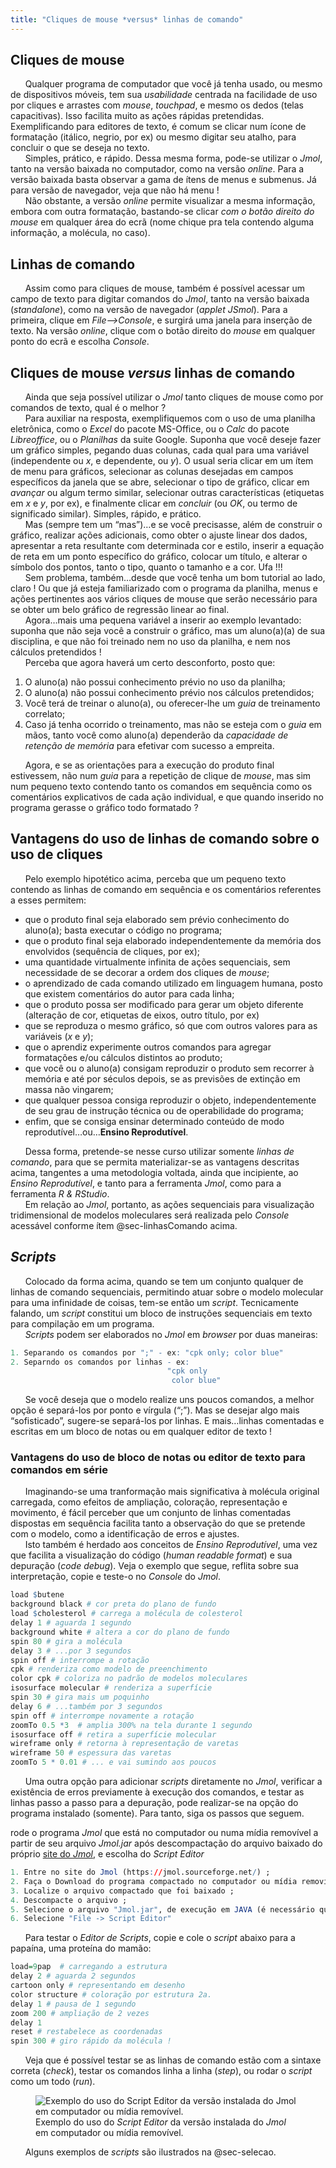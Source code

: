 ```yaml
---
title: "Cliques de mouse *versus* linhas de comando"
---
```


##  Cliques de mouse

|       Qualquer programa de computador que você já tenha usado, ou mesmo de dispositivos móveis, tem sua *usabilidade* centrada na facilidade de uso por cliques e arrastes com *mouse*, *touchpad*, e mesmo os dedos (telas capacitivas). Isso facilita muito as ações rápidas pretendidas. Exemplificando para editores de texto, é comum se clicar num ícone de formatação (itálico, negrio, por ex) ou mesmo digitar seu atalho, para concluir o que se deseja no texto.

|       Simples, prático, e rápido. Dessa mesma forma, pode-se utilizar o *Jmol*, tanto na versão baixada no computador, como na versão *online*. Para a versão baixada basta observar a gama de ítens de menus e submenus. Já para versão de navegador, veja que não há menu !

<!--figura de menus do jmol e do jsmol - FAzer figuras lado a lado-->

|       Não obstante, a versão *online* permite visualizar a mesma informação, embora com outra formatação, bastando-se clicar *com o botão direito do mouse* em qualquer área do ecrã (nome chique pra tela contendo alguma informação, a molécula, no caso).

## Linhas de comando {#sec-linhasComando}

|       Assim como para cliques de mouse, também é possível acessar um campo de texto para digitar comandos do *Jmol*, tanto na versão baixada (*standalone*), como na versão de navegador (*applet JSmol*). Para a primeira, clique em *File-->Console*, e surgirá uma janela para inserção de texto. Na versão *online*, clique com o botão direito do *mouse* em qualquer ponto do ecrã e escolha *Console*.

## Cliques de mouse *versus* linhas de comando

|       Ainda que seja possível utilizar o *Jmol* tanto cliques de mouse como por comandos de texto, qual é o melhor ? 

|       Para auxiliar na resposta, exemplifiquemos com o uso de uma planilha eletrônica, como o *Excel* do pacote MS-Office, ou o *Calc* do pacote *Libreoffice*, ou o *Planilhas* da suite Google. Suponha que você deseje fazer um gráfico simples, pegando duas colunas, cada qual para uma variável (independente ou *x*, e dependente, ou *y*). O usual seria clicar em um ítem de menu para gráficos, selecionar as colunas desejadas em campos específicos da janela que se abre, selecionar o tipo de gráfico, clicar em *avançar* ou algum termo similar, selecionar outras características (etiquetas em *x* e *y*, por ex), e finalmente clicar em *concluir* (ou *OK*, ou termo de significado similar). Simples, rápido, e prático.

|       Mas (sempre tem um "mas")...e se você precisasse, além de construir o gráfico, realizar ações adicionais, como obter o ajuste linear dos dados, apresentar a reta resultante com determinada cor e estilo, inserir a equação de reta em um ponto específico do gráfico, colocar um título, e alterar o símbolo dos pontos, tanto o tipo, quanto o tamanho e a cor. Ufa !!! 

|       Sem problema, também...desde que você tenha um bom tutorial ao lado, claro ! Ou que já esteja familiarizado com o programa da planilha, menus e ações pertinentes aos vários cliques de mouse que serão necessário para se obter um belo gráfico de regressão linear ao final. 

|       Agora...mais uma pequena variável a inserir ao exemplo levantado: suponha que não seja você a construir o gráfico, mas um aluno(a)(a) de sua disciplina, e que não foi treinado nem no uso da planilha, e nem nos cálculos pretendidos !

|       Perceba que agora haverá um certo desconforto, posto que:
1. O aluno(a) não possui conhecimento prévio no uso da planilha;
2. O aluno(a) não possui conhecimento prévio nos cálculos pretendidos;
3. Você terá de treinar o aluno(a), ou oferecer-lhe um *guia* de treinamento correlato;
4. Caso já tenha ocorrido o treinamento, mas não se esteja com o *guia* em mãos,  tanto você como aluno(a) dependerão da *capacidade de retenção de memória* para efetivar com sucesso a empreita.

|       Agora, e se as orientações para a execução do produto final estivessem, não num *guia* para a repetição de clique de *mouse*, mas sim num pequeno texto contendo tanto os comandos em sequência como os comentários explicativos de cada ação individual, e que quando inserido no programa gerasse o gráfico todo formatado ? 


## Vantagens do uso de linhas de comando sobre o uso de cliques

|       Pelo exemplo hipotético acima, perceba que um pequeno texto contendo as linhas de comando em sequência e os comentários referentes a esses permitem:

* que o produto final seja elaborado sem prévio conhecimento do aluno(a); basta executar o código no programa;
* que o produto final seja elaborado independentemente da memória dos envolvidos (sequência de cliques, por ex);
* uma quantidade virtualmente infinita de ações sequenciais, sem necessidade de se decorar a ordem dos cliques de *mouse*;
* o aprendizado de cada comando utilizado em linguagem humana, posto que existem comentários do autor para cada linha;
* que o produto possa ser modificado para gerar um objeto diferente (alteração de cor, etiquetas de eixos, outro título, por ex)
* que se reproduza o mesmo gráfico, só que com outros valores para as variáveis (*x* e *y*);
* que o aprendiz experimente outros comandos para agregar formatações e/ou cálculos distintos ao produto;
* que você ou o aluno(a) consigam reproduzir o produto sem recorrer à memória e até por séculos depois, se as previsões de extinção em massa não vingarem;
* que qualquer pessoa consiga reproduzir o objeto, independentemente de seu grau de instrução técnica ou de operabilidade do programa;
* enfim, que se consiga ensinar determinado conteúdo de modo reprodutível...ou...**Ensino Reprodutível**.


|       Dessa forma, pretende-se nesse curso utilizar somente *linhas de comando*, para que se permita materializar-se as vantagens descritas acima, tangentes a uma metodologia voltada, ainda que incipiente, ao *Ensino Reprodutível*, e tanto para a ferramenta *Jmol*, como para a ferramenta *R & RStudio*.

|       Em relação ao *Jmol*, portanto, as ações sequenciais para visualização tridimensional de modelos moleculares será realizada pelo *Console* acessável conforme ítem @sec-linhasComando acima.

## *Scripts*

|       Colocado da forma acima, quando se tem um conjunto qualquer de linhas de comando sequenciais, permitindo atuar sobre o modelo molecular para uma infinidade de coisas, tem-se então um *script*. Tecnicamente falando, um *script* constitui um bloco de instruções sequenciais em texto para compilação em um programa.

|       *Scripts* podem ser elaborados no *Jmol* em *browser* por duas maneiras:


```r
1. Separando os comandos por ";" - ex: "cpk only; color blue"
2. Separndo os comandos por linhas - ex:
                                   "cpk only
                                    color blue"
```


|       Se você deseja que o modelo realize uns poucos comandos, a melhor opção é separá-los por ponto e vírgula (";"). Mas se desejar algo mais "sofisticado", sugere-se separá-los por linhas. E mais...linhas comentadas e escritas em um bloco de notas ou em qualquer editor de texto !

### Vantagens do uso de bloco de notas ou editor de texto para comandos em série

|       Imaginando-se uma tranformação mais significativa à molécula original carregada, como efeitos de ampliação, coloração, representação e movimento, é fácil perceber que um conjunto de linhas comentadas dispostas em sequência facilita tanto a observação do que se pretende com o modelo, como a identificação de erros e ajustes.

|       Isto também é herdado aos conceitos de *Ensino Reprodutível*, uma vez que facilita a visualização do código (*human readable format*) e sua depuração (*code debug*). Veja o exemplo que segue, reflita sobre sua interpretação, copie e teste-o no *Console* do *Jmol*.

```r
load $butene
background black # cor preta do plano de fundo
load $cholesterol # carrega a molécula de colesterol
delay 1 # aguarda 1 segundo
background white # altera a cor do plano de fundo
spin 80 # gira a molécula
delay 3 # ...por 3 segundos
spin off # interrompe a rotação
cpk # renderiza como modelo de preenchimento
color cpk # coloriza no padrão de modelos moleculares
isosurface molecular # renderiza a superfície
spin 30 # gira mais um poquinho
delay 6 # ...também por 3 segundos
spin off # interrompe novamente a rotação
zoomTo 0.5 *3  # amplia 300% na tela durante 1 segundo
isosurface off # retira a superfície molecular
wireframe only # retorna à representação de varetas
wireframe 50 # espessura das varetas
zoomTo 5 * 0.01 # ... e vai sumindo aos poucos
```


|       Uma outra opção para adicionar *scripts* diretamente no *Jmol*, verificar a existência de erros previamente à execução dos comandos, e testar as linhas passo a passo para a depuração, pode realizar-se na opção do programa instalado (somente). Para tanto, siga os passos que seguem.

rode o programa *Jmol* que está no computador ou numa mídia removível a partir de seu arquivo *Jmol.jar* após descompactação do arquivo baixado do próprio [site do *Jmol*](https://jmol.sourceforge.net/), e escolha do *Script Editor*
```r
1. Entre no site do Jmol (https://jmol.sourceforge.net/) ;
2. Faça o Download do programa compactado no computador ou mídia removível ;
3. Localize o arquivo compactado que foi baixado ;
4. Descompacte o arquivo ;
5. Selecione o arquivo "Jmol.jar", de execução em JAVA (é necessário que o computador tenha a máquina JAVA instalada (JRE), mas isso é comum nos equipamentos com menos de 10 anos !!)
6. Selecione "File -> Script Editor" 
```

|       Para testar o *Editor de Scripts*, copie e cole o *script* abaixo para a papaína, uma proteína do mamão:

```r
load=9pap  # carregando a estrutura
delay 2 # aguarda 2 segundos
cartoon only # representando em desenho
color structure # coloração por estrutura 2a.
delay 1 # pausa de 1 segundo
zoom 200 # ampliação de 2 vezes
delay 1
reset # restabelece as coordenadas
spin 300 # giro rápido da molécula !
```


|       Veja que é possível testar se as linhas de comando estão com a sintaxe correta (*check*), testar os comandos linha a linha (*step*), ou rodar o *script* como um todo (*run*).

![Exemplo do uso do *Script Editor* da versão instalada do *Jmol* em computador ou mídia removível.](scriptEditor.png)

|       Alguns exemplos de *scripts* são ilustrados na @sec-selecao.



     



